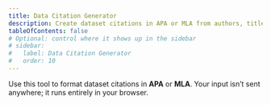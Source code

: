 ```yaml
---
title: Data Citation Generator
description: Create dataset citations in APA or MLA from authors, title, year, version, publisher, and DOI/URL.
tableOfContents: false
# Optional: control where it shows up in the sidebar
# sidebar:
#   label: Data Citation Generator
#   order: 10
---
```


Use this tool to format dataset citations in **APA** or **MLA**. Your input isn’t sent anywhere; it runs entirely in your browser.



<DataCitation client:load />
